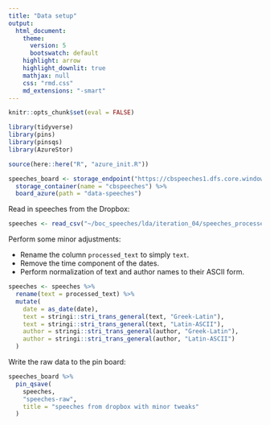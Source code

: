```yaml
---
title: "Data setup"
output:
  html_document:
    theme: 
      version: 5
      bootswatch: default
    highlight: arrow
    highlight_downlit: true
    mathjax: null
    css: "rmd.css"
    md_extensions: "-smart"
---
```


```r
knitr::opts_chunk$set(eval = FALSE)
```

```r
library(tidyverse)
library(pins)
library(pinsqs)
library(AzureStor)

source(here::here("R", "azure_init.R"))

speeches_board <- storage_endpoint("https://cbspeeches1.dfs.core.windows.net/", token=token) %>%
  storage_container(name = "cbspeeches") %>%
  board_azure(path = "data-speeches")
```

Read in speeches from the Dropbox:

```r
speeches <- read_csv("~/boc_speeches/lda/iteration_04/speeches_processed.csv")
```

Perform some minor adjustments:

- Rename the column `processed_text` to simply `text`.
- Remove the time component of the dates.
- Perform normalization of text and author names to their ASCII form.

```r
speeches <- speeches %>%
  rename(text = processed_text) %>%
  mutate(
    date = as_date(date),
    text = stringi::stri_trans_general(text, "Greek-Latin"),
    text = stringi::stri_trans_general(text, "Latin-ASCII"),
    author = stringi::stri_trans_general(author, "Greek-Latin"),
    author = stringi::stri_trans_general(author, "Latin-ASCII")
  )
```

Write the raw data to the pin board:

```r
speeches_board %>%
  pin_qsave(
    speeches,
    "speeches-raw",
    title = "speeches from dropbox with minor tweaks"
  )
```
